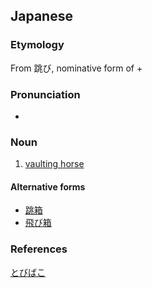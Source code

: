 ==Japanese==
{{ja-kanjitab|と|はこ|k2=ばこ|sort=とびばこ|yomi=k|r=y}}

===Etymology===
From 跳び, nominative form of {{m|ja|跳ぶ|sc=Jpan|tr=tobu||jump}} + {{m|ja|箱|sc=Jpan|tr=hako||box}}

===Pronunciation===
* {{ja-pron|とびばこ|y=k|acc=0|acc_ref=NHK}}

===Noun===
{{ja-noun|とびばこ}}
# [[vaulting horse]]

====Alternative forms====
* [[跳箱]]
* [[飛び箱]]

===References===
<references/>

[[Category:ja:Gymnastics|とびばこ]]